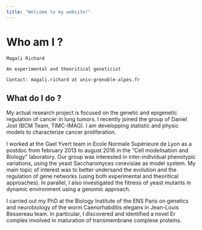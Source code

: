 ```yaml
---
title: "Welcome to my website!"
---
```



# Who am I ?

    Magali Richard

    An experimental and theoritical geneticist

    Contact: magali.richard at univ-grenoble-alpes.fr

## What do I do ?

My actual research project is focused on the genetic and epigenetic regulation of cancer in lung tumors. I recently joined the group of Daniel Jost (BCM Team, TIMC-IMAG). I am developping statistic and physic models to characterize cancer proliferation.

I worked at the Gael Yvert team in Ecole Normale Supérieure de Lyon as a postdoc from february 2013 to august 2016 in the "Cell modelisation and Biology" laboratory. Our group was interested in inter-individual phenotypic variations, using the yeast Saccharomyces cerevisiae as model system. My main topic of interest was to better undersand the evolution and the regulation of gene networks (using both experimental and theoritical approaches). In parallel, I also investigated the fitness of yeast mutants in dynamic environment using a genomic approach.

I carried out my PhD at the Biology Institute of the ENS Paris on genetics and neurobiology of the worm Caenorhabditis elegans in Jean-Louis Bessereau team. In particular, I discovered and identified a novel Er complex involved in maturation of transmembrane complexe proteins.
